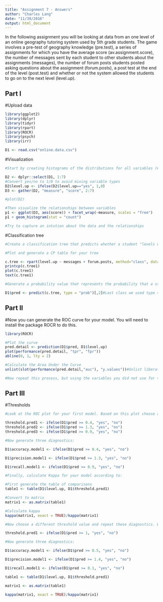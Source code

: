 ```yaml
---
title: "Assignment 7 - Answers"
author: "Charles Lang"
date: "11/30/2016"
output: html_document
---
```


In the following assignment you will be looking at data from an one level of an online geography tutoring system used by 5th grade students. The game involves a pre-test of geography knowledge (pre.test), a series of assignments for which you have the average score (av.assignment.score),  the number of messages sent by each student to other students about the assignments (messages), the number of forum posts students posted asking questions about the assignment (forum.posts), a post test at the end of the level (post.test) and whether or not the system allowed the students to go on to the next level (level.up).  

## Part I

#Upload data
```r
library(ggplot2)
library(dplyr)
library(tidyr)
library(rpart)
library(ROCR)
library(psych)
library(irr)

D1 <- read.csv("online.data.csv")


```

#Visualization 
```r
#Start by creating histograms of the distributions for all variables (#HINT: look up "facet" in the ggplot documentation)

D2 <- dplyr::select(D1, 1:7)
#Convert yes/no to 1/0 to avoid mixing variable types
D2$level.up <- ifelse(D2$level.up=="yes", 1,0)
D3 <- gather(D2, "measure", "score", 2:7)

#plot(D2)

#Then visualize the relationships between variables
p1 <- ggplot(D3, aes(score)) + facet_wrap(~measure, scales = "free")
p1 + geom_histogram(stat = "count")

#Try to capture an intution about the data and the relationships

```
#Classification tree
```r
#Create a classification tree that predicts whether a student "levels up" in the online course using three variables of your choice (As we did last time, set all controls to their minimums)

#Plot and generate a CP table for your tree 

c.tree <- rpart(level.up ~ messages + forum.posts, method="class", data=D1, control=rpart.control(minsplit=1, minbucket=1, cp=0.001))
printcp(c.tree1)
plot(c.tree1)
text(c.tree1)

#Generate a probability value that represents the probability that a student levels up based your classification tree 

D1$pred <- predict(c.tree, type = "prob")[,2]#Last class we used type = "class" which predicted the classification for us, this time we are using type = "prob" to see the probability that our classififcation is based on.
```
## Part II
#Now you can generate the ROC curve for your model. You will need to install the package ROCR to do this.
```r
library(ROCR)

#Plot the curve
pred.detail <- prediction(D1$pred, D1$level.up) 
plot(performance(pred.detail, "tpr", "fpr"))
abline(0, 1, lty = 2)

#Calculate the Area Under the Curve
unlist(slot(performance(pred.detail,"auc"), "y.values"))#Unlist liberates the AUC value from the "performance" object created by ROCR

#Now repeat this process, but using the variables you did not use for the previous model and compare the plots & results of your two models. Which one do you think was the better model? Why?
```
## Part III
#Thresholds
```r
#Look at the ROC plot for your first model. Based on this plot choose a probability threshold that balances capturing the most correct predictions against false positives. Then generate a new variable in your data set that classifies each student according to your chosen threshold.

threshold.pred1 <- ifelse(D1$pred >= 0.4, "yes", "no")
threshold.pred2 <- ifelse(D1$pred >= 1.3, "yes", "no")
threshold.pred3 <- ifelse(D1$pred >= 0.9, "yes", "no")

#Now generate three diagnostics:

D1$accuracy.model1 <- ifelse(D1$pred >= 0.4, "yes", "no")

D1$precision.model1 <- ifelse(D1$pred >= 1.3, "yes", "no")

D1$recall.model1 <- ifelse(D1$pred >= 0.9, "yes", "no")

#Finally, calculate Kappa for your model according to:

#First generate the table of comparisons
table1 <- table(D1$level.up, D1$threshold.pred1)

#Convert to matrix
matrix1 <- as.matrix(table1)

#Calculate kappa
kappa(matrix1, exact = TRUE)/kappa(matrix1)

#Now choose a different threshold value and repeat these diagnostics. What conclusions can you draw about your two thresholds?

threshold.pred1 <- ifelse(D1$pred >= 1, "yes", "no")

#Now generate three diagnostics:

D1$accuracy.model1 <- ifelse(D1$pred >= 0.5, "yes", "no")

D1$precision.model1 <- ifelse(D1$pred >= 1.4, "yes", "no")

D1$recall.model1 <- ifelse(D1$pred >= 0.1, "yes", "no")

table1 <- table(D1$level.up, D1$threshold.pred1)

matrix1 <- as.matrix(table1)

kappa(matrix1, exact = TRUE)/kappa(matrix1)

```



